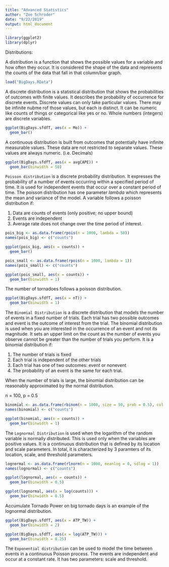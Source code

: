 ```yaml
---
title: "Advanced Statistics"
author: "Zoe Schroder"
date: "9/22/2019"
output: html_document
---
```


```r
library(ggplot2)
library(dplyr)
```


Distributions: 

A distribution is a function that shows the possible values for a variable and how often they occur. It is considered the shape of the data and represents the counts of the data that fall in that column/bar graph.  

```r
load("BigDays.RData")
```

A discrete distribution is a statistical distribution that shows the probabilities of outcomes with finite values. It describes the probability of occurrence for discrete events. Discrete values can only take particular values. There may be infinite nubme rof those values, but each is distinct. It can be numeric like counts of things or categorical like yes or no. Whole numbers (integers) are discrete variables.  

```r
ggplot(BigDays.sfdfT, aes(x = Mo)) +
  geom_bar()
```

A continuous distribution is built from outcomes that potentially have infinite measurable values. These data are not restricted to separate values. These values are always numeric. (i.e. Decimals)

```r
ggplot(BigDays.sfdfT, aes(x = avgCAPE)) +
  geom_bar(binwidth = 50)
```

`Poisson distribution` is a discrete probability distribution. It expresses the probability of a number of events occurring within a specified period of time. It is used for independent events that occur over a constant period of time. The poisson distribution has one parameter $lambda$ which represents the mean and variance of the model. A variable follows a poisson distribution if: 

1. Data are counts of events (only positive; no upper bound)
2. Events are independent
3. Average rate does not change over the time period of interest. 

```r
pois_big <- as.data.frame(rpois(n = 1000, lambda = 50))
names(pois_big) <- c("counts")

ggplot(pois_big, aes(x = counts)) +
  geom_bar()

pois_small <- as.data.frame(rpois(n = 1000, lambda = 1))
names(pois_small) <- c("counts")

ggplot(pois_small, aes(x = counts)) +
  geom_bar(binwidth = 1)
```


The number of tornadoes follows a poisson distribution. 
```r
ggplot(BigDays.sfdfT, aes(x = nT)) +
  geom_bar(binwidth = 1)
```

The `Binomial Distribution` is a discrete distribution that models the number of events in a fixed number of trials. Each trial has two possible outcomes and event is the outcome of interest from the trial. The binomial distribution is used when you are interested in the occurrence of an event and not its magnitude. It sets an upper limit on the count as the number of events you observe cannot be greater than the number of trials you perform. It is a binomial distribution if: 

1. The number of trials is fixed
2. Each trial is independent of the other trials
3. Each trial has one of two outcomes: event or nonevent
4. The probability of an event is the same for each trial. 

When the number of trials is large, the binomial distribution can be reasonably approximated by the normal distribution. 

n = 100, p = 0.5

```r
binomial <- as.data.frame(rbinom(n = 1000, size = 50, prob = 0.5), col.names = count)
names(binomial) <- c("counts")

ggplot(binomial, aes(x = counts)) +
  geom_bar(binwidth = 1)
```

The `Lognormal Distribution` is used when the logarithm of the random variable is normally distributed. This is used only when the variables are positive values. It is a continuous distribution that is defined by its location and scale parameters. In total, it is characterized by 3 paramters of its location, scale, and threshold parameters. 

```r
lognormal <- as.data.frame(rlnorm(n = 1000, meanlog = 0, sdlog = 1))
names(lognormal) <- c("counts")

ggplot(lognormal, aes(x = counts)) +
  geom_bar(binwidth = 0.5)

ggplot(lognormal, aes(x = log(counts))) +
  geom_bar(binwidth = 0.5)
```


Accumulate Tornado Power on big tornado days is an example of the lognormal distribution. 
```r
ggplot(BigDays.sfdfT, aes(x = ATP_TW)) +
  geom_bar(binwidth = 2)

ggplot(BigDays.sfdfT, aes(x = log(ATP_TW))) +
  geom_bar(binwidth = 0.25)
```

The `Exponential distribution` can be used to model the time between events in a continuous Poisson process. The events are independent and occur at a constant rate. It has two parameters: scale and threshold. 


















